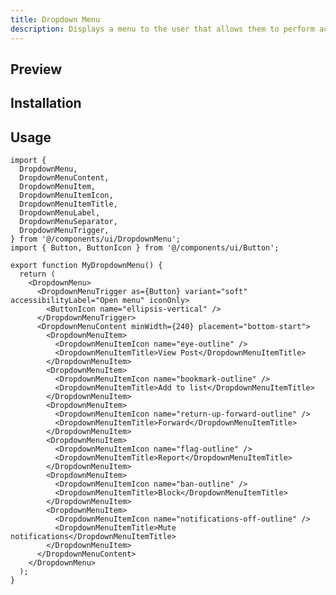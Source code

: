 ```yaml
---
title: Dropdown Menu
description: Displays a menu to the user that allows them to perform actions.
---
```



## Preview

<ComponentPreview name="DropdownMenu" />


## Installation

<ItemInstallationDoc name="DropdownMenu" />


## Usage

```tsx title="MyDropdownMenu.tsx"
import {
  DropdownMenu,
  DropdownMenuContent,
  DropdownMenuItem,
  DropdownMenuItemIcon,
  DropdownMenuItemTitle,
  DropdownMenuLabel,
  DropdownMenuSeparator,
  DropdownMenuTrigger,
} from '@/components/ui/DropdownMenu';
import { Button, ButtonIcon } from '@/components/ui/Button';

export function MyDropdownMenu() {
  return (
    <DropdownMenu>
      <DropdownMenuTrigger as={Button} variant="soft" accessibilityLabel="Open menu" iconOnly>
        <ButtonIcon name="ellipsis-vertical" />
      </DropdownMenuTrigger>
      <DropdownMenuContent minWidth={240} placement="bottom-start">
        <DropdownMenuItem>
          <DropdownMenuItemIcon name="eye-outline" />
          <DropdownMenuItemTitle>View Post</DropdownMenuItemTitle>
        </DropdownMenuItem>
        <DropdownMenuItem>
          <DropdownMenuItemIcon name="bookmark-outline" />
          <DropdownMenuItemTitle>Add to list</DropdownMenuItemTitle>
        </DropdownMenuItem>
        <DropdownMenuItem>
          <DropdownMenuItemIcon name="return-up-forward-outline" />
          <DropdownMenuItemTitle>Forward</DropdownMenuItemTitle>
        </DropdownMenuItem>
        <DropdownMenuItem>
          <DropdownMenuItemIcon name="flag-outline" />
          <DropdownMenuItemTitle>Report</DropdownMenuItemTitle>
        </DropdownMenuItem>
        <DropdownMenuItem>
          <DropdownMenuItemIcon name="ban-outline" />
          <DropdownMenuItemTitle>Block</DropdownMenuItemTitle>
        </DropdownMenuItem>
        <DropdownMenuItem>
          <DropdownMenuItemIcon name="notifications-off-outline" />
          <DropdownMenuItemTitle>Mute notifications</DropdownMenuItemTitle>
        </DropdownMenuItem>
      </DropdownMenuContent>
    </DropdownMenu>
  );
}
```